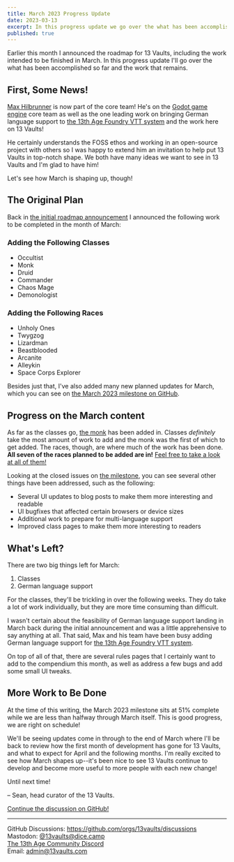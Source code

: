 ```yaml
---
title: March 2023 Progress Update
date: 2023-03-13
excerpt: In this progress update we go over the what has been accomplished for March so far and the work that remains.
published: true
---
```


Earlier this month I announced the roadmap for 13 Vaults, including the work intended to be finished in March.
In this progress update I'll go over the what has been accomplished so far and the work that remains.

## First, Some News!

[Max Hilbrunner](https://github.com/mhilbrunner) is now part of the core team!
He's on the [Godot game engine](https://github.com/godotengine/godot) core team
as well as the one leading work on bringing German language support to [the 13th Age Foundry VTT system](/blog/foundry-13th-age-system-update-1-25-0)
and the work here on 13 Vaults!

He certainly understands the FOSS ethos and working in an open-source project with others so I was happy to extend him an invitation to help put 13 Vaults in top-notch shape.
We both have many ideas we want to see in 13 Vaults and I'm glad to have him!

Let's see how March is shaping up, though!

## The Original Plan

Back in [the initial roadmap announcement](/blog/13-vaults-launch-recap-and-roadmap)
I announced the following work to be completed in the month of March:

### Adding the Following Classes

- Occultist
- Monk
- Druid
- Commander
- Chaos Mage
- Demonologist

### Adding the Following Races

- Unholy Ones
- Twygzog
- Lizardman
- Beastblooded
- Arcanite
- Alleykin
- Space Corps Explorer

Besides just that, I've also added many new planned updates for March,
which you can see on [the March 2023 milestone on GitHub](https://github.com/13vaults/13vaults.com/milestone/2).

## Progress on the March content

As far as the classes go, [the monk](/compendium/classes/monk) has been added in.
Classes _definitely_ take the most amount of work to add and the monk was the first of which to get added.
The races, though, are where much of the work has been done.
**All seven of the races planned to be added are in!**
[Feel free to take a look at all of them!](/compendium/races/)

Looking at the closed issues on [the milestone](https://github.com/13vaults/13vaults.com/milestone/2),
you can see several other things have been addressed, such as the following:

- Several UI updates to blog posts to make them more interesting and readable
- UI bugfixes that affected certain browsers or device sizes
- Additional work to prepare for multi-language support
- Improved class pages to make them more interesting to readers

## What's Left?

There are two big things left for March:

1. Classes
1. German language support

For the classes, they'll be trickling in over the following weeks.
They do take a lot of work individually, but they are more time consuming than difficult.

I wasn't certain about the feasibility of German language support landing in March back during the initial announcement and was a little apprehensive to say anything at all.
That said, Max and his team have been busy adding German language support for [the 13th Age Foundry VTT system](https://foundryvtt.com/packages/toolkit13-de).

On top of all of that, there are several rules pages that I certainly want to add to the compendium this month, as well as address a few bugs and add some small UI tweaks.

## More Work to Be Done

At the time of this writing, the March 2023 milestone sits at 51% complete while we are less than halfway through March itself.
This is good progress, we are right on schedule!

We'll be seeing updates come in through to the end of March where I'll be back to review how the first month of development has gone for 13 Vaults,
and what to expect for April and the following months.
I'm really excited to see how March shapes up--it's been nice to see 13 Vaults continue to develop and become more useful to more people with each new change!

Until next time!

&ndash; Sean, head curator of the 13 Vaults.

[Continue the discussion on GitHub!](https://github.com/13vaults/13vaults.com/discussions/70)

---

GitHub Discussions: https://github.com/orgs/13vaults/discussions  
Mastodon: [@13vaults@dice.camp](https://dice.camp/@13vaults)  
[The 13th Age Community Discord](https://discord.gg/m9DbPC6RsC)  
Email: admin@13vaults.com
